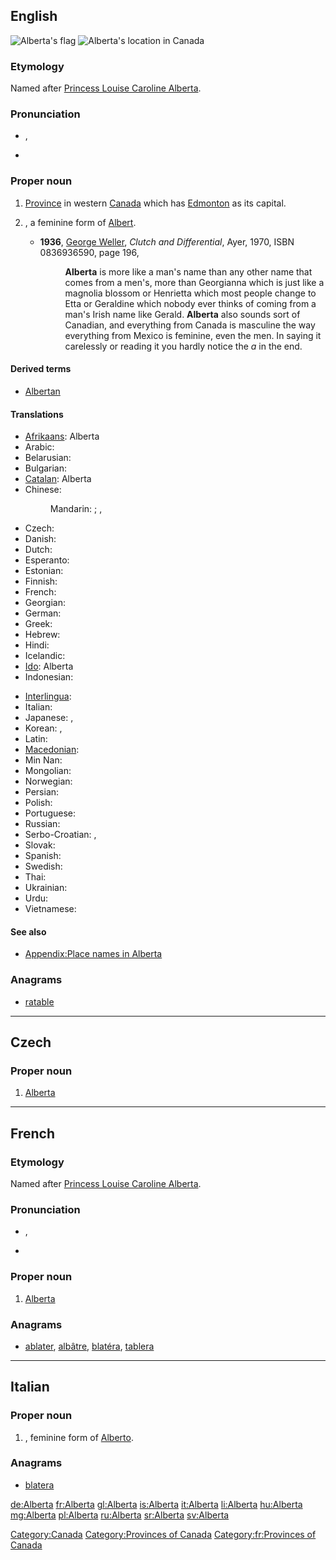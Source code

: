 {{wikipedia}}
==English==
[[Image:Flag of Alberta.svg|thumb|Alberta's flag]]
[[Image:AB-Canada-province.png|thumb|Alberta's location in Canada]]

===Etymology===
Named after [[w:Princess Louise, Duchess of Argyll|Princess Louise Caroline Alberta]].

===Pronunciation===
* {{a|UK}} {{IPA|/ˌælˈbɜː(ɹ).tə/}}, {{SAMPA|/%{l%b3:(r).t@/}}
* {{audio|en-ca-Alberta.ogg|Audio (CA)}}

===Proper noun===
{{en-proper noun}}

# [[province|Province]] in western [[Canada]] which has [[Edmonton]] as its capital.
# {{given name|female|from=Germanic}}, a feminine form of [[Albert]].
#* '''1936''', [[w:George Weller|George Weller]], ''Clutch and Differential'', Ayer, 1970, ISBN 0836936590, page 196,
#*: '''Alberta''' is more like a man's name than any other name that comes from a men's, more than Georgianna which is just like a magnolia blossom or Henrietta which most people change to Etta or Geraldine which nobody ever thinks of coming from a man's Irish name like Gerald. '''Alberta''' also sounds sort of Canadian, and everything from Canada is masculine the way everything from Mexico is feminine, even the men. In saying it carelessly or reading it you hardly notice the ''a'' in the end. 

====Derived terms====
* [[Albertan]]

====Translations====
{{trans-top|province}}
* [[Afrikaans]]: Alberta
* Arabic: {{t|ar|ألبرتا|f|tr='albirta}}
* Belarusian: {{t|be|Альберта|f|tr=Al'bérta|xs=Belarusian}}
* Bulgarian: {{t|bg|Алберта|f|tr=Albérta}}
* [[Catalan]]: Alberta
* Chinese:
*: Mandarin: {{t|cmn|艾伯塔|tr=Àibótǎ|sc=Hani}};  {{qualifier|Taiwan}} {{t|cmn|亞伯達|sc=Hani}},  {{t|cmn|亚伯达|tr=Yàbódá|sc=Hani}}
* Czech: {{t-|cs|Alberta|f}}
* Danish: {{t-|da|Alberta}}
* Dutch: {{t-|nl|Alberta}}
* Esperanto: {{t-|eo|Alberto|xs=Esperanto}}
* Estonian: {{t-|et|Alberta}}
* Finnish: {{t-|fi|Alberta}}
* French: {{t+|fr|Alberta|f}}
* Georgian: {{t|ka|ალბერტა|tr=alberta|sc=Geor|xs=Georgian}}
* German: {{t+|de|Alberta|n}}
* Greek: {{t-|el|Αλμπέρτα|f|tr=Albérta}}
* Hebrew: {{t|he|אלברטה}}
* Hindi: {{t|hi|अलबर्टा|tr=albarṭā|xs=Hindi}}
* Icelandic: {{t+|is|Alberta}}
* [[Ido]]: Alberta
* Indonesian: {{t-|id|Alberta|xs=Indonesian}}
{{trans-mid}}
* [[Interlingua]]: {{t-|ia|Alberta|xs=Interlingua}}
* Italian: {{t+|it|Alberta|f}}
* Japanese: {{t|ja|アルバータ|tr=Arubāta}},  {{t|ja|アルバータ州|tr=Arubāta-shū}}
* Korean: {{t|ko|앨버타|tr=Aelbeota|sc=Hang}},  {{t|ko|앨버타 주|tr=Aelbeota ju|sc=Hang}}
* Latin: {{t-|la|Alberta}}
* [[Macedonian]]: {{t|mk|Алберта|f|tr=Albérta}}
* Min Nan: {{t-|nan|Alberta|xs=Min Nan}}
* Mongolian: {{t|mn|Альберта|tr=Al'bérta|sc=Cyrl|xs=Mongolian}}
* Norwegian: {{t-|no|Alberta}}
* Persian: {{t|fa|آلبرتا}}
* Polish: {{t+|pl|Alberta|f}}
* Portuguese: {{t-|pt|Alberta}}
* Russian: {{t|ru|Альберта|f|tr=Al'bérta}}
* Serbo-Croatian: {{t|sh|Алберта|f|sc=Cyrl|xs=Serbo-Croatian}},  {{t|sh|Alberta|f|xs=Serbo-Croatian}}
* Slovak: {{t-|sk|Alberta|f}}
* Spanish: {{t-|es|Alberta|f}}
* Swedish: {{t+|sv|Alberta}}
* Thai: {{t|th|รัฐแอลเบอร์ตา}}
* Ukrainian: {{t|uk|Альберта|f|tr=Al'bérta|xs=Ukrainian}}
* Urdu: {{t|ur|البرٹا|tr=albarṭā|xs=Urdu}}
* Vietnamese: {{t-|vi|Alberta|xs=Vietnamese}}
{{trans-bottom}}

====See also====
* [[Appendix:Place names in Alberta]]

===Anagrams===
* [[ratable#English|ratable]]
[[Category:Canada]]
[[Category:Provinces of Canada]]

----

==Czech==

===Proper noun===
{{cs-proper noun|g=f}}

# [[#English|Alberta]]

----

==French==

===Etymology===
Named after [[w:Princess Louise, Duchess of Argyll|Princess Louise Caroline Alberta]]. 

===Pronunciation===
* {{IPA|/al.bɛʁ.ta/|lang=fr}}, {{X-SAMPA|/al.bER.ta/}}
* {{rhymes|a|lang=fr}}

===Proper noun===
{{fr-proper noun|f}}

# [[#English|Alberta]]

===Anagrams===
* [[ablater#French|ablater]], [[albâtre#French|albâtre]], [[blatéra#French|blatéra]], [[tablera#French|tablera]]
[[Category:fr:Provinces of Canada]]
----

==Italian==

===Proper noun===
{{it-proper noun|g=f}}

# {{given name|female|lang=it}}, feminine form of [[Alberto]].

===Anagrams===
* [[blatera#Italian|blatera]]

[[de:Alberta]]
[[fr:Alberta]]
[[gl:Alberta]]
[[is:Alberta]]
[[it:Alberta]]
[[li:Alberta]]
[[hu:Alberta]]
[[mg:Alberta]]
[[pl:Alberta]]
[[ru:Alberta]]
[[sr:Alberta]]
[[sv:Alberta]]